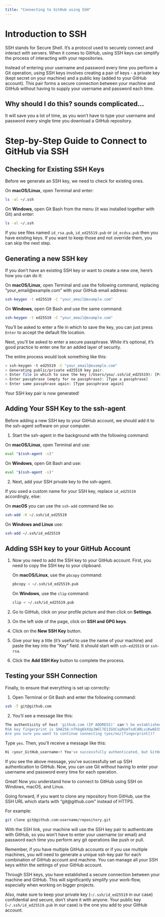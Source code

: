 ```yaml
---
title: "Connecting to GitHub using SSH"
---
```


# Introduction to SSH

SSH stands for Secure Shell. It's a protocol used to securely connect and interact with servers. When it comes to GitHub, using SSH keys can simplify the process of interacting with your repositories.  

Instead of entering your username and password every time you perform a Git operation, using SSH keys involves creating a pair of keys - a private key (kept secret on your machine) and a public key (added to your GitHub account). This pair forms a secure connection between your machine and GitHub without having to supply your username and password each time.

::: {.callout-note}
## Why should I do this? sounds complicated...
It will save you a lot of time, as you won't have to type your username and password every single time you download a GitHub repository.
:::

# Step-by-Step Guide to Connect to GitHub via SSH

## Checking for Existing SSH Keys
Before we generate an SSH key, we need to check for existing ones.  

On **macOS/Linux**, open Terminal and enter:

```bash
ls -al ~/.ssh
```

On **Windows**, open Git Bash from the menu (it was installed together with Git) and enter:

```bash
ls -al ~/.ssh
```

If you see files named `id_rsa.pub`, `id_ed25519.pub` or `id_ecdsa.pub` then you have existing keys. If you want to keep those and not override them, you can skip the next step.

## Generating a new SSH key

If you don't have an existing SSH key or want to create a new one, here's how you can do it:

On **macOS/Linux**, open Terminal and use the following command, replacing "your_email@example.com" with your GitHub email address:

```bash
ssh-keygen -t ed25519 -C "your_email@example.com"
```

On **Windows**, open Git Bash and use the same command:

```bash
ssh-keygen -t ed25519 -C "your_email@example.com"
```

You'll be asked to enter a file in which to save the key, you can just press `Enter` to accept the default file location. 

Next, you'll be asked to enter a secure passphrase. While it's optional, it's good practice to enter one for an added layer of security.

The entire process would look something like this:

```bash
> ssh-keygen -t ed25519 -C "your_email@example.com"
> Generating public/private ed25519 key pair.
> Enter file in which to save the key (/Users/you/.ssh/id_ed25519): [Press enter]
> Enter passphrase (empty for no passphrase): [Type a passphrase]
> Enter same passphrase again: [Type passphrase again]
```

Your SSH key pair is now generated!

## Adding Your SSH Key to the ssh-agent

Before adding a new SSH key to your GitHub account, we should add it to the ssh-agent software on your computer.

1. Start the ssh-agent in the background with the following command:

  On **macOS/Linux**, open Terminal and use:

  ```bash
  eval "$(ssh-agent -s)"
  ```

  On **Windows**, open Git Bash and use:

  ```bash
  eval "$(ssh-agent -s)"
  ```

2. Next, add your SSH private key to the ssh-agent. 

If you used a custom name for your SSH key, replace `id_ed25519` accordingly, else:

On **macOS** you can use the `ssh-add` command like so:

```bash
ssh-add -K ~/.ssh/id_ed25519
```

On **Windows and Linux** use:

```bash
ssh-add ~/.ssh/id_ed25519
```

## Adding SSH key to your GitHub Account

1. Now you need to add the SSH key to your GitHub account. First, you need to copy the SSH key to your clipboard. 

    On **macOS/Linux**, use the `pbcopy` command:

    ```bash
    pbcopy < ~/.ssh/id_ed25519.pub
    ```

    On **Windows**, use the `clip` command:

    ```bash
    clip < ~/.ssh/id_ed25519.pub
    ```

2. Go to GitHub, click on your profile picture and then click on **Settings**. 

3. On the left side of the page, click on **SSH and GPG keys**.

4. Click on the **New SSH Key** button.

5. Give your key a title (it's useful to use the name of your machine) and paste the key into the "Key" field. It should start with `ssh-ed25519` or `ssh-rsa`.

6. Click the **Add SSH Key** button to complete the process.

## Testing your SSH Connection

Finally, to ensure that everything is set up correctly:

1. Open Terminal or Git Bash and enter the following command:

```bash
ssh -T git@github.com
```

2. You'll see a message like this:

```bash
The authenticity of host 'github.com (IP ADDRESS)' can't be established.
RSA key fingerprint is SHA256:nThbg6kXUpJWGl7E1IGOCspRomTxdCARLviKw6E5SY8.
Are you sure you want to continue connecting (yes/no/[fingerprint])? 
```

Type `yes`. Then, you'll receive a message like this:

```bash
Hi <your_GitHub_username>! You've successfully authenticated, but GitHub does not provide shell access.
```

If you see the above message, you've successfully set up SSH authentication to GitHub. Now, you can use Git without having to enter your username and password every time for each operation.

Great! Now you understand how to connect to GitHub using SSH on Windows, macOS, and Linux.

Going forward, if you want to clone any repository from GitHub, use the SSH URL which starts with "git@github.com" instead of HTTPS.

For example:

```bash
git clone git@github.com:username/repository.git
```

With the SSH link, your machine will use the SSH key pair to authenticate with GitHub, so you won't have to enter your username (or email) and password each time you perform any git operations like push or pull.

Remember, if you have multiple GitHub accounts or if you use multiple machines, you will need to generate a unique ssh-key pair for each combination of GitHub account and machine. You can manage all your SSH keys within the settings of your GitHub account.

Through SSH keys, you have established a secure connection between your machine and GitHub. This will significantly simplify your work-flow, especially when working on bigger projects.

Also, make sure to keep your private key (`~/.ssh/id_ed25519` in our case) confidential and secure, don't share it with anyone. Your public key (`~/.ssh/id_ed25519.pub` in our case) is the one you add to your GitHub account.
